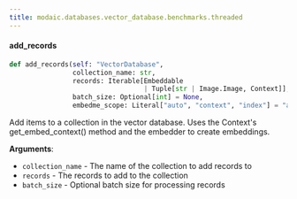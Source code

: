 ```yaml
---
title: modaic.databases.vector_database.benchmarks.threaded
---
```


#### add\_records

```python
def add_records(self: "VectorDatabase",
                collection_name: str,
                records: Iterable[Embeddable
                                  | Tuple[str | Image.Image, Context]],
                batch_size: Optional[int] = None,
                embedme_scope: Literal["auto", "context", "index"] = "auto")
```

Add items to a collection in the vector database.
Uses the Context's get_embed_context() method and the embedder to create embeddings.

**Arguments**:

- `collection_name` - The name of the collection to add records to
- `records` - The records to add to the collection
- `batch_size` - Optional batch size for processing records